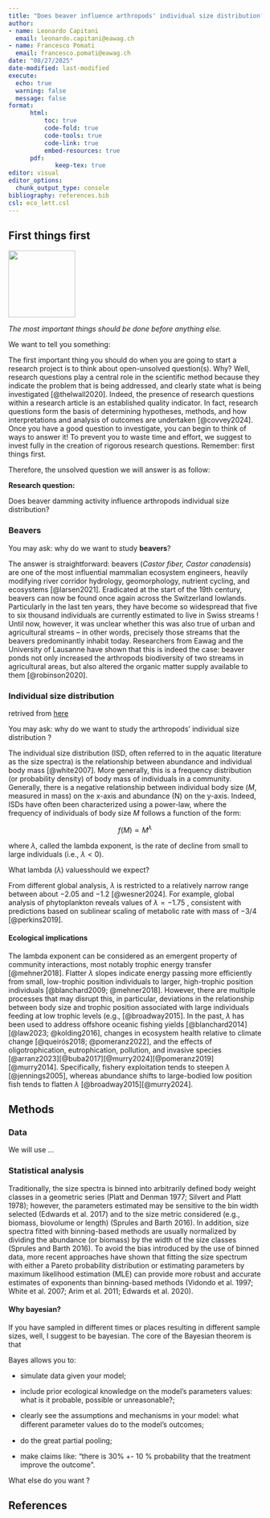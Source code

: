 ```yaml
---
title: "Does beaver influence arthropods' individual size distribution?"
author: 
- name: Leonardo Capitani 
  email: leonardo.capitani@eawag.ch
- name: Francesco Pomati
  email: francesco.pomati@eawag.ch
date: "08/27/2025"
date-modified: last-modified
execute:
  echo: true
  warning: false
  message: false
format: 
      html:
          toc: true
          code-fold: true
          code-tools: true
          code-link: true
          embed-resources: true
      pdf:
             keep-tex: true
editor: visual
editor_options: 
  chunk_output_type: console
bibliography: references.bib
csl: eco_lett.csl
---
```


## First things first

![](images/ftf.jpg){fig-align="right" width="133"}

*The most important things should be done before anything else.*

We want to tell you something:

The first important thing you should do when you are going to start a research project is to think about open-unsolved question(s). Why? Well, research questions play a central role in the scientific method because they indicate the problem that is being addressed, and clearly state what is being investigated [@thelwall2020]. Indeed, the presence of research questions within a research article is an established quality indicator. In fact, research questions form the basis of determining hypotheses, methods, and how interpretations and analysis of outcomes are undertaken [@covvey2024]. Once you have a good question to investigate, you can begin to think of ways to answer it! To prevent you to waste time and effort, we suggest to invest fully in the creation of rigorous research questions. Remember: first things first.

Therefore, the unsolved question we will answer is as follow:

::: callout-important
**Research question:**

Does beaver damming activity influence arthropods individual size distribution?
:::

### Beavers

You may ask: why do we want to study **beavers**?

The answer is straightforward: beavers (*Castor fiber, Castor canadensis*) are one of the most influential mammalian ecosystem engineers, heavily modifying river corridor hydrology, geomorphology, nutrient cycling, and ecosystems [@larsen2021]. Eradicated at the start of the 19th century, beavers can now be found once again across the Switzerland lowlands. Particularly in the last ten years, they have become so widespread that five to six thousand individuals are currently estimated to live in Swiss streams ! Until now, however, it was unclear whether this was also true of urban and agricultural streams – in other words, precisely those streams that the beavers predominantly inhabit today. Researchers from Eawag and the University of Lausanne have shown that this is indeed the case: beaver ponds not only increased the arthropods biodiversity of two streams in agricultural areas, but also altered the organic matter supply available to them [@robinson2020].

### Individual size distribution

retrived from [here](https://digital.csic.es/bitstream/10261/389368/2/Ersoy_et_al_2025_Metadata_S1.pdf)

You may ask: why do we want to study the arthropods' individual size distribution ?

The individual size distribution (ISD, often referred to in the aquatic literature as the size spectra) is the relationship between abundance and individual body mass [@white2007]. More generally, this is a frequency distribution (or probability density) of body mass of individuals in a community. Generally, there is a negative relationship between individual body size ($M$, measured in mass) on the x-axis and abundance (N) on the y-axis. Indeed, ISDs have often been characterized using a power-law, where the frequency of individuals of body size $M$ follows a function of the form:

$$f(M) \propto M^{\lambda}$$

where $\lambda$, called the lambda exponent, is the rate of decline from small to large individuals (i.e., $\lambda < 0$).

What lambda ($\lambda$) values ​​should we expect?

From different global analysis, $\lambda$ is restricted to a relatively narrow range between about −2.05 and −1.2 [@wesner2024]. For example, global analysis of phytoplankton reveals values of $\lambda = −1.75$ , consistent with predictions based on sublinear scaling of metabolic rate with mass of −3/4 [@perkins2019].

#### Ecological implications

The lambda exponent can be considered as an emergent property of community interactions, most notably trophic energy transfer [@mehner2018]. Flatter $\lambda$ slopes indicate energy passing more efficiently from small, low-trophic position individuals to larger, high-trophic position individuals [@blanchard2009; @mehner2018]. However, there are multiple processes that may disrupt this, in particular, deviations in the relationship between body size and trophic position associated with large individuals feeding at low trophic levels (e.g., [@broadway2015]. In the past, $\lambda$ has been used to address offshore oceanic fishing yields [@blanchard2014][@law2023; @kolding2016], changes in ecosystem health relative to climate change [@queirós2018; @pomeranz2022], and the effects of oligotrophication, eutrophication, pollution, and invasive species [@arranz2023][@buba2017][@murry2024][@pomeranz2019][@murry2014]. Specifically, fishery exploitation tends to steepen $\lambda$ [@jennings2005], whereas abundance shifts to large-bodied low position fish tends to flatten $\lambda$ [@broadway2015][@murry2024].

## Methods

### Data

We will use ...

### Statistical analysis

Traditionally, the size spectra is binned into arbitrarily defined body weight classes in a geometric series (Platt and Denman 1977; Silvert and Platt 1978); however, the parameters estimated may be sensitive to the bin width selected (Edwards et al. 2017) and to the size metric considered (e.g., biomass, biovolume or length) (Sprules and Barth 2016). In addition, size spectra fitted with binning-based methods are usually normalized by dividing the abundance (or biomass) by the width of the size classes (Sprules and Barth 2016). To avoid the bias introduced by the use of binned data, more recent approaches have shown that fitting the size spectrum with either a Pareto probability distribution or estimating parameters by maximum likelihood estimation (MLE) can provide more robust and accurate estimates of exponents than binning-based methods (Vidondo et al. 1997; White et al. 2007; Arim et al. 2011; Edwards et al. 2020).

#### Why bayesian?

If you have sampled in different times or places resulting in different sample sizes, well, I suggest to be bayesian. The core of the Bayesian theorem is that

Bayes allows you to:

-   simulate data given your model;

-   include prior ecological knowledge on the model's parameters values: what is it probable, possible or unreasonable?;

-   clearly see the assumptions and mechanisms in your model: what diﬀerent parameter values do to the model's outcomes;

-   do the great partial pooling;

-   make claims like: "there is 30% +- 10 % probability that the treatment improve the outcome".

What else do you want ?

## References
